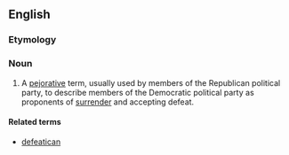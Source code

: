 ==English==

===Etymology===
{{blend|defeat|Democrat|lang=en}}

===Noun===
{{en-noun}}

# {{lb|en|US}} A [[pejorative]] term, usually used by members of the Republican political party, to describe members of the Democratic political party as proponents of [[surrender]] and accepting defeat.

====Related terms====
* [[defeatican]]